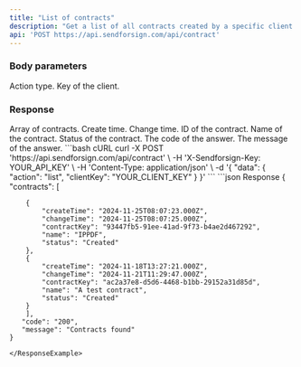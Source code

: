 ```yaml
---
title: "List of contracts"
description: "Get a list of all contracts created by a specific client."
api: 'POST https://api.sendforsign.com/api/contract'
---
```


### Body parameters

<ParamField body="data" type="object" required>

  <Expandable title="child attribute">

<ParamField body="action" type="string" required>
  Action type.
</ParamField>

<ParamField body="clientKey" type="string" required>
  Key of the client.
</ParamField>

  </Expandable>

</ParamField>

### Response

  <ResponseField name="contracts" type="string">
    Array of contracts.

  <Expandable title="child attribute">

  <ResponseField name="createTime" type="string">
    Create time.
  </ResponseField>

  <ResponseField name="changeTime" type="string">
    Change time.
  </ResponseField>

  <ResponseField name="contractKey" type="string">
    ID of the contract.
  </ResponseField>

  <ResponseField name="name" type="string">
    Name of the contract.
  </ResponseField>

  <ResponseField name="status" type="string">
    Status of the contract.
  </ResponseField>

  </Expandable>

  </ResponseField>

<ResponseField name="code" type="string">
  The code of the answer.
</ResponseField>

<ResponseField name="message" type="string">
  The message of the answer.
</ResponseField>

<RequestExample>
```bash cURL
curl -X POST 'https://api.sendforsign.com/api/contract' \ 
     -H 'X-Sendforsign-Key: YOUR_API_KEY' \
     -H 'Content-Type: application/json' \
     -d '{ 
          "data": {
				   "action": "list",
				   "clientKey": "YOUR_CLIENT_KEY"
				  }
     }'
```
</RequestExample>

<ResponseExample>
```json Response
	{
       "contracts": [

        {
            "createTime": "2024-11-25T08:07:23.000Z",
            "changeTime": "2024-11-25T08:07:25.000Z",
            "contractKey": "93447fb5-91ee-41ad-9f73-b4ae2d467292",
            "name": "IPPDF",
            "status": "Created"
        },
        {
            "createTime": "2024-11-18T13:27:21.000Z",
            "changeTime": "2024-11-21T11:29:47.000Z",
            "contractKey": "ac2a37e8-d5d6-4468-b1bb-29152a31d85d",
            "name": "A test contract",
            "status": "Created"
        }
        ],
       "code": "200",
       "message": "Contracts found"
    } 
```
</ResponseExample>

